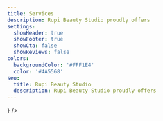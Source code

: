 ```yaml
---
title: Services
description: Rupi Beauty Studio proudly offers
settings:
  showHeader: true
  showFooter: true
  showCta: false
  showReviews: false
colors:
  backgroundColor: '#FFF1E4'
  color: '#4A5568'
seo:
  title: Rupi Beauty Studio
  description: Rupi Beauty Studio proudly offers
---
```


<about title="Your Neighborhood Beauty Expert" heading="Over 15 Years " subheading="of Esthetic Industry Experience" caption="Licensed in NY / NJ" description="We are committed to helping you look and feel your best. Our licensed estheticians provide best-in class threading, waxing, tinting along with thoughtful skin and eyebrow care advice." showLicenses={false} />

<section
  settings={{
    width: "full",
    color: "text",
    bg: "bg",
    spacing: { px: 6, py: 12, mx: 0, my: 0 },
    decorative: {
      border: "0px",
      borderColor: "transparent",
      rounded: 0,
      shadow: "none"
    },
    typography: {
      fontFamily: "body",
      fontSize: "base",
      fontWeight: "normal",
      lineHeight: "base",
      letterSpacing: "normal",
      textAlign: "left",
      textDecoration: "none",
      textOverflow: "none",
      textTransform: "none"
    }
  }}
  body={<>
    <sectionCover
    image={{
    src: "/uploads/people/woman-wavy-hair.webp",
    size: { width: 1920, height: 1440 }
    }}
    />
  </>}
/>

